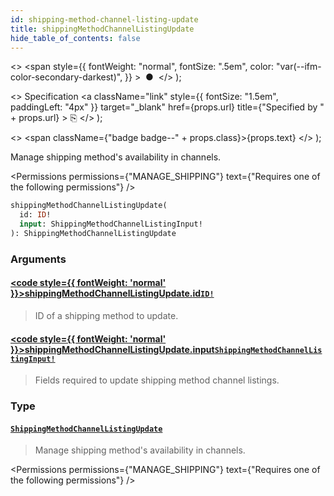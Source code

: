 ```yaml
---
id: shipping-method-channel-listing-update
title: shippingMethodChannelListingUpdate
hide_table_of_contents: false
---
```


  <>
    <span
      style={{
        fontWeight: "normal",
        fontSize: ".5em",
        color: "var(--ifm-color-secondary-darkest)",
      }}
    >
      &nbsp;●&nbsp;
    </span>
  </>
);

  <>
    Specification
    <a
      className="link"
      style={{ fontSize: "1.5em", paddingLeft: "4px" }}
      target="\_blank"
      href={props.url}
      title={"Specified by " + props.url}
    >
      ⎘
    </a>
  </>
);

  <>
    <span className={"badge badge--" + props.class}>{props.text}</span>
  </>
);

Manage shipping method's availability in channels.

<Permissions
  permissions={"MANAGE_SHIPPING"}
  text={"Requires one of the following permissions"}
/>

```graphql
shippingMethodChannelListingUpdate(
  id: ID!
  input: ShippingMethodChannelListingInput!
): ShippingMethodChannelListingUpdate
```

### Arguments

#### [<code style={{ fontWeight: 'normal' }}>shippingMethodChannelListingUpdate.<b>id</b></code>](#)<Bullet />[`ID!`](../../../api-reference/miscellaneous/scalars/id) <Badge class="secondary" text="non-null"/> <Badge class="secondary" text="scalar"/>

> ID of a shipping method to update.

#### [<code style={{ fontWeight: 'normal' }}>shippingMethodChannelListingUpdate.<b>input</b></code>](#)<Bullet />[`ShippingMethodChannelListingInput!`](../../../api-reference/shipping/inputs/shipping-method-channel-listing-input) <Badge class="secondary" text="non-null"/> <Badge class="secondary" text="input"/>

> Fields required to update shipping method channel listings.

### Type

#### [`ShippingMethodChannelListingUpdate`](../../../api-reference/shipping/objects/shipping-method-channel-listing-update) <Badge class="secondary" text="object"/>

> Manage shipping method's availability in channels.

<Permissions
  permissions={"MANAGE_SHIPPING"}
  text={"Requires one of the following permissions"}
/>

>

